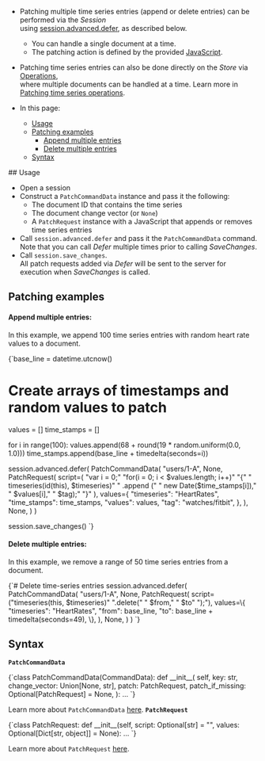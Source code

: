 
<Admonition type="note" title="">

* Patching multiple time series entries (append or delete entries) can be performed via the _Session_  
  using [session.advanced.defer](../../../../client-api/operations/patching/single-document.mdx#session-api-using-defer), as described below.
  * You can handle a single document at a time.
  * The patching action is defined by the provided [JavaScript](../../../../document-extensions/timeseries/client-api/javascript-support.mdx).
  
* Patching time series entries can also be done directly on the _Store_ via [Operations](../../../../client-api/operations/what-are-operations.mdx),  
  where multiple documents can be handled at a time. Learn more in [Patching time series operations](../../../../document-extensions/timeseries/client-api/operations/patch.mdx).

* In this page:
   * [Usage](../../../../document-extensions/timeseries/client-api/session/patch.mdx#usage)  
   * [Patching examples](../../../../document-extensions/timeseries/client-api/session/patch.mdx#patching-examples)
     * [Append multiple entries](../../../../document-extensions/timeseries/client-api/session/patch.mdx#append-multiple-entries) 
     * [Delete multiple entries](../../../../document-extensions/timeseries/client-api/session/patch.mdx#delete-multiple-entries) 
   * [Syntax](../../../../document-extensions/timeseries/client-api/session/patch.mdx#syntax)

</Admonition>
## Usage

* Open a session
* Construct a `PatchCommandData` instance and pass it the following:
    * The document ID that contains the time series
    * The document change vector (or `None`)
    * A `PatchRequest` instance with a JavaScript that appends or removes time series entries
* Call `session.advanced.defer` and pass it the `PatchCommandData` command.  
  Note that you can call _Defer_ multiple times prior to calling _SaveChanges_.
* Call `session.save_changes`.  
  All patch requests added via _Defer_ will be sent to the server for execution when _SaveChanges_ is called.



## Patching examples

#### Append multiple entries:

In this example, we append 100 time series entries with random heart rate values to a document.  

<TabItem value="TS_region-Session_Patch-Append-100-Random-TS-Entries" label="TS_region-Session_Patch-Append-100-Random-TS-Entries">
<CodeBlock language="python">
{`base_line = datetime.utcnow()

# Create arrays of timestamps and random values to patch
values = []
time_stamps = []

for i in range(100):
    values.append(68 + round(19 * random.uniform(0.0, 1.0)))
    time_stamps.append(base_line + timedelta(seconds=i))

session.advanced.defer(
    PatchCommandData(
        "users/1-A",
        None,
        PatchRequest(
            script=(
                "var i = 0;"
                "for(i = 0; i < $values.length; i++)"
                "\{"
                "    timeseries(id(this), $timeseries)"
                "    .append ("
                "      new Date($time_stamps[i]),"
                "      $values[i],"
                "      $tag);"
                "\}"
            ),
            values=\{
                "timeseries": "HeartRates",
                "time_stamps": time_stamps,
                "values": values,
                "tag": "watches/fitbit",
            \},
        ),
        None,
    )
)

session.save_changes()
`}
</CodeBlock>
</TabItem>
#### Delete multiple entries:

In this example, we remove a range of 50 time series entries from a document.  

<TabItem value="TS_region-Session_Patch-Delete-50-TS-Entries" label="TS_region-Session_Patch-Delete-50-TS-Entries">
<CodeBlock language="python">
{`# Delete time-series entries
session.advanced.defer(
    PatchCommandData(
        "users/1-A",
        None,
        PatchRequest(
            script=("timeseries(this, $timeseries)" ".delete(" "  $from," "  $to" ");"),
            values=\{
                "timeseries": "HeartRates",
                "from": base_line,
                "to": base_line + timedelta(seconds=49),
            \},
        ),
        None,
    )
)
`}
</CodeBlock>
</TabItem>



## Syntax

**`PatchCommandData`**

<TabItem value="PatchCommandData-definition" label="PatchCommandData-definition">
<CodeBlock language="python">
{`class PatchCommandData(CommandData):
    def __init__(
        self,
        key: str,
        change_vector: Union[None, str],
        patch: PatchRequest,
        patch_if_missing: Optional[PatchRequest] = None,
    ): ...
`}
</CodeBlock>
</TabItem>

Learn more about `PatchCommandData` [here](../../../../client-api/operations/patching/single-document.mdx#session-api-using-defer).
**`PatchRequest`**

<TabItem value="PatchRequest-definition" label="PatchRequest-definition">
<CodeBlock language="python">
{`class PatchRequest:
    def __init__(self, script: Optional[str] = "", values: Optional[Dict[str, object]] = None): ...
`}
</CodeBlock>
</TabItem>

Learn more about `PatchRequest` [here](../../../../client-api/operations/patching/single-document.mdx#session-api-using-defer).




